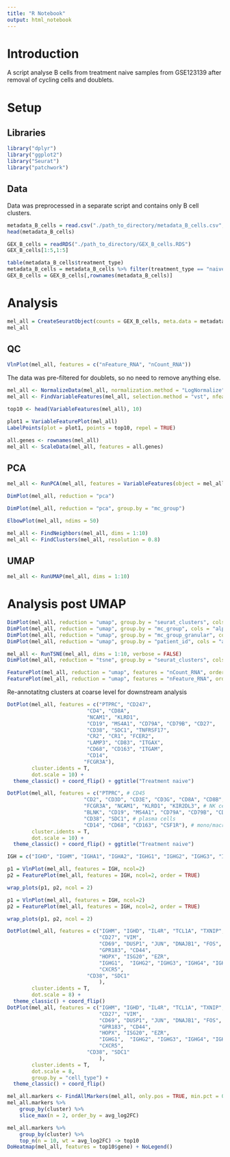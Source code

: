 ```yaml
---
title: "R Notebook"
output: html_notebook
---
```

# Introduction  
A script analyse B cells from treatment naive samples from GSE123139 after removal of cycling cells and doublets.  

# Setup  
## Libraries  
```r
library("dplyr")
library("ggplot2")
library("Seurat")
library("patchwork")
```
## Data  
Data was preprocessed in a separate script and contains only B cell clusters.  
```r
metadata_B_cells = read.csv("./path_to_directory/metadata_B_cells.csv", row.names = 1)
head(metadata_B_cells)
```

```r
GEX_B_cells = readRDS("./path_to_directory/GEX_B_cells.RDS")
GEX_B_cells[1:5,1:5]
```

```r
table(metadata_B_cells$treatment_type)
metadata_B_cells = metadata_B_cells %>% filter(treatment_type == "naive_treatment")
GEX_B_cells = GEX_B_cells[,rownames(metadata_B_cells)]
```

# Analysis  
```r
mel_all = CreateSeuratObject(counts = GEX_B_cells, meta.data = metadata_B_cells, project = "mel_B_cells", min.cells = 3, min.features = 200)
mel_all
```
## QC  
```r
VlnPlot(mel_all, features = c("nFeature_RNA", "nCount_RNA"))
```
The data was pre-filtered for doublets, so no need to remove anything else.

```r
mel_all <- NormalizeData(mel_all, normalization.method = "LogNormalize", scale.factor = 10000)
mel_all <- FindVariableFeatures(mel_all, selection.method = "vst", nfeatures = 500)
```
```r
top10 <- head(VariableFeatures(mel_all), 10)

plot1 = VariableFeaturePlot(mel_all)
LabelPoints(plot = plot1, points = top10, repel = TRUE)
```
```r
all.genes <- rownames(mel_all)
mel_all <- ScaleData(mel_all, features = all.genes)
```

## PCA  

```r
mel_all <- RunPCA(mel_all, features = VariableFeatures(object = mel_all))
```
```r
DimPlot(mel_all, reduction = "pca")
```
```r
DimPlot(mel_all, reduction = "pca", group.by = "mc_group")
```
```r
ElbowPlot(mel_all, ndims = 50)
```

```r
mel_all <- FindNeighbors(mel_all, dims = 1:10)
mel_all <- FindClusters(mel_all, resolution = 0.8)
```
## UMAP  
```r
mel_all <- RunUMAP(mel_all, dims = 1:10)
```

# Analysis post UMAP  

```r
DimPlot(mel_all, reduction = "umap", group.by = "seurat_clusters", cols = "alphabet")
DimPlot(mel_all, reduction = "umap", group.by = "mc_group", cols = "alphabet")
DimPlot(mel_all, reduction = "umap", group.by = "mc_group_granular", cols = "alphabet")
DimPlot(mel_all, reduction = "umap", group.by = "patient_id", cols = "alphabet")
```

```r
mel_all <- RunTSNE(mel_all, dims = 1:10, verbose = FALSE)
DimPlot(mel_all, reduction = "tsne", group.by = "seurat_clusters", cols = "alphabet")
```

```r
FeaturePlot(mel_all, reduction = "umap", features = "nCount_RNA", order = T)
FeaturePlot(mel_all, reduction = "umap", features = "nFeature_RNA", order = T)
```
Re-annotatitng clusters at coarse level for downstream analysis  
```r
DotPlot(mel_all, features = c("PTPRC", "CD247", 
                          "CD4", "CD8A", 
                          "NCAM1", "KLRD1", 
                          "CD19", "MS4A1", "CD79A", "CD79B", "CD27", 
                          "CD38", "SDC1", "TNFRSF17",
                          "CR2", "CR1", "FCER2",
                          "LAMP3", "CD83", "ITGAX", 
                          "CD68", "CD163", "ITGAM",
                          "CD14",
                         "FCGR3A"),
        cluster.idents = T,
        dot.scale = 10) + 
  theme_classic() + coord_flip() + ggtitle("Treatment naive")

DotPlot(mel_all, features = c("PTPRC", # CD45
                         "CD2", "CD3D", "CD3E", "CD3G", "CD8A", "CD8B", # T cells
                         "FCGR3A", "NCAM1", "KLRD1", "KIR2DL3", # NK cells
                         "BLNK", "CD19", "MS4A1", "CD79A", "CD79B", "CD27",# B cells
                         "CD38", "SDC1", # plasma cells
                         "CD14", "CD68", "CD163", "CSF1R"), # mono/macrophages
        cluster.idents = T,
        dot.scale = 10) + 
  theme_classic() + coord_flip() + ggtitle("Treatment naive")
```

```r
IGH = c("IGHD", "IGHM", "IGHA1", "IGHA2", "IGHG1", "IGHG2", "IGHG3", "IGHG4")
```
```r
p1 = VlnPlot(mel_all, features = IGH, ncol=2)
p2 = FeaturePlot(mel_all, features = IGH, ncol=2, order = TRUE)

wrap_plots(p1, p2, ncol = 2)
```
```r
p1 = VlnPlot(mel_all, features = IGH, ncol=2)
p2 = FeaturePlot(mel_all, features = IGH, ncol=2, order = TRUE)

wrap_plots(p1, p2, ncol = 2)
```


```r
DotPlot(mel_all, features = c("IGHM", "IGHD", "IL4R", "TCL1A", "TXNIP", "FCER2", "FCMR", "SELL", "BANK1", "KLF2",
                              "CD27", "VIM",
                              "CD69", "DUSP1", "JUN", "DNAJB1", "FOS", "HSPA1A",# activated
                              "GPR183", "CD44",
                              "HOPX", "ISG20", "EZR",
                              "IGHG1",  "IGHG2", "IGHG3", "IGHG4", "IGHA1", "IGHA2",
                              "CXCR5",
                          "CD38", "SDC1"
                              ),
        cluster.idents = T,
        dot.scale = 8) + 
  theme_classic() + coord_flip()
DotPlot(mel_all, features = c("IGHM", "IGHD", "IL4R", "TCL1A", "TXNIP", "FCER2", "FCMR", "SELL", "BANK1", "KLF2",
                              "CD27", "VIM",
                              "CD69", "DUSP1", "JUN", "DNAJB1", "FOS", "HSPA1A",# activated
                              "GPR183", "CD44",
                              "HOPX", "ISG20", "EZR",
                              "IGHG1",  "IGHG2", "IGHG3", "IGHG4", "IGHA1", "IGHA2",
                              "CXCR5",
                          "CD38", "SDC1"
                              ),
        cluster.idents = T,
        dot.scale = 8,
        group.by = "cell_type") + 
  theme_classic() + coord_flip()
```

```r
mel_all.markers <- FindAllMarkers(mel_all, only.pos = TRUE, min.pct = 0.25, logfc.threshold = 0.25)
mel_all.markers %>%
    group_by(cluster) %>%
    slice_max(n = 2, order_by = avg_log2FC)
```
```r
mel_all.markers %>%
    group_by(cluster) %>%
    top_n(n = 10, wt = avg_log2FC) -> top10
DoHeatmap(mel_all, features = top10$gene) + NoLegend()
```
